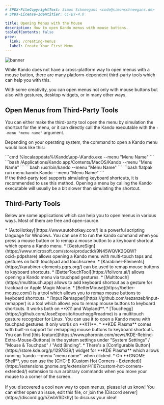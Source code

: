 ```yaml
---
# SPDX-FileCopyrightText: Simon Schneegans <code@simonschneegans.de>
# SPDX-License-Identifier: CC-BY-4.0

title: Opening Menus with the Mouse
description: How to open Kando menus with mouse buttons.
tableOfContents: false
prev:
  link: /creating-menus
  label: Create Your First Menu
---
```



![banner](../../assets/banner08.png)

<Intro>
While Kando does not have a cross-platform way to open menus with a mouse button, there are many platform-dependent third-party tools which can help you with this.
</Intro>

With some creativity, you can open menus not only with mouse buttons but also with gestures, desktop widgets, or in many other ways.

## Open Menus from Third-Party Tools

You can either make the third-party tool open the menu by simulation the shortcut for the menu, or it can directly call the Kando executable with the `--menu "menu name"` argument.

Depending on your operating system, the command to open a Kando menu would look like this:

<Tabs syncKey='os'>
  <TabItem label="Windows" icon="seti:windows">
    ```cmd
    %localappdata%\Kando\app-<version number>\Kando.exe --menu "Menu Name"
    ```
  </TabItem>
  <TabItem label="macOS" icon="apple">
    ```bash
    /Applications/Kando.app/Contents/MacOS/Kando --menu "Menu Name"
    ```
  </TabItem>
  <TabItem label="Linux" icon="linux">
    ```bash
    /usr/bin/kando --menu "Menu Name"
    ```
  </TabItem>
  <TabItem label="Flatpak" icon="linux">
    ```bash
    flatpak run menu.kando.Kando --menu "Menu Name"
    ```
  </TabItem>
</Tabs>

<Aside type="tip" title="Simulate the shortcut if possible!">
If the third-party tool supports simulating keyboard shortcuts, it is recommended to use this method.
Opening a menu by calling the Kando executable will usually be a bit slower than simulating the shortcut.
</Aside>

## Third-Party Tools

Below are some applications which can help you to open menus in various ways.
Most of them are free and open-source.

<Tabs syncKey='os'>
  <TabItem label="Windows" icon="seti:windows">
   * [AutoHotkey](https://www.autohotkey.com/) is a powerful scripting language for Windows. You can use it to run the kando command when you press a mouse button or to remap a mouse button to a keyboard shortcut which opens a Kando menu.
   * [GestureSign](https://www.microsoft.com/store/productId/9N45WQVK2QQW?ocid=pdpshare) allows opening a Kando menu with multi-touch taps and gestures on both touchpad and touchscreen.
  </TabItem>
  <TabItem label="macOS" icon="apple">
   * [Karabiner-Elements](https://karabiner-elements.pqrs.org/) can be used to remap mouse buttons to keyboard shortcuts.
   * [BetterTouchTool](https://folivora.ai/) allows opening a Kando menu via touchpad gestures.
   * [Multitouch](https://multitouch.app) allows to add keyboard shortcut as a gesture for trackpad or Apple Magic Mouse.
   * [BetterMouse](https://better-mouse.com/) is a tool which allows you to remap mouse buttons to keyboard shortcuts.
  </TabItem>
  <TabItem label="Linux" icon="linux">
   * [Input Remapper](https://github.com/sezanzeb/input-remapper) is a tool which allows you to remap mouse buttons to keyboard shortcuts. It works both on **X11 and Wayland**.
   * [Touchegg](https://github.com/JoseExposito/touchegg#readme) is a multitouch gesture recognizer for Linux. You can use it to open a Kando menu with touchpad gestures. It only works on **X11**.
   * **KDE Plasma** comes with built-in support for remapping mouse buttons to keyboard shortcuts. You can find [this feature](https://www.phoronix.com/news/KDE-Rebind-Extra-Mouse-Buttons) in the system settings under "System Settings" / "Mouse & Touchpad" / "Add Binding".
   * There's a [Configurable Button](https://store.kde.org/p/1297839/) widget for **KDE Plasma** which allows running `kando --menu "menu name"` when clicked.
   * On **GNOME Shell**, you can use the [CHC-E (Custom Hot Corners - Extended)](https://extensions.gnome.org/extension/4167/custom-hot-corners-extended/) extension to run arbitrary commands when you move your mouse to a corner of the screen.
  </TabItem>
</Tabs>

<br/>
<br/>

<Aside type="note" title="Have you discovered another cool tool?">
If you discovered a cool new way to open menus, please let us know! You can either open an issue, edit this file, or join the [Discord server](https://discord.gg/hZwbVSDkhy) to discuss your idea!
</Aside>
